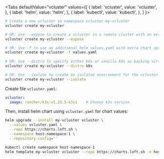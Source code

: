 
<Tabs
  defaultValue="vcluster"
  values={[
    { label: 'vcluster', value: 'vcluster', },
    { label: 'helm', value: 'helm', },
    { label: 'kubectl', value: 'kubectl', },
  ]
}>
<TabItem value="vcluster">

```bash
# Create a new vcluster in namespace vcluster-my-vcluster
vcluster create my-vcluster

# OR: Use --expose to create a vcluster in a remote cluster with an externally accessible LoadBalancer
vcluster create my-vcluster --expose

# OR: Use -f to use an additional helm values.yaml with extra chart options to deploy vcluster
vcluster create my-vcluster -f values.yaml
    
# OR: Use --distro to specify either k0s or vanilla k8s as backing virtual cluster
vcluster create my-vcluster --distro k8s

# OR: Use --isolate to create an isolated environment for the vcluster workloads
vcluster create my-vcluster --isolate
```

</TabItem>
<TabItem value="helm">

Create file `vcluster.yaml`:
```yaml
vcluster:
  image: rancher/k3s:v1.23.5-k3s1    # Choose k3s version
```

Then, install helm chart using `vcluster.yaml` for chart values:
```bash
helm upgrade --install my-vcluster vcluster \
  --values vcluster.yaml \
  --repo https://charts.loft.sh \
  --namespace host-namespace-1 \
  --repository-config=''
```

</TabItem>
<TabItem value="kubectl">

```bash
kubectl create namespace host-namespace-1
helm template my-vcluster vcluster --repo https://charts.loft.sh -n host-namespace-1 | kubectl apply -f -
```

</TabItem>
</Tabs>
